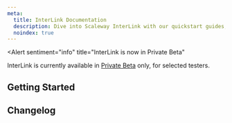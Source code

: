 ```yaml
---
meta:
  title: InterLink Documentation
  description: Dive into Scaleway InterLink with our quickstart guides, how-tos, tutorials and more.
  noindex: true
---
```


<Alert
  sentiment="info"
  title="InterLink is now in Private Beta"
>
  InterLink is currently available in [Private Beta](https://www.scaleway.com/en/betas/) only, for selected testers.
</Alert>

<ProductHeader 
   productName="InterLink"
   productLogo="interlink"
   description="InterLink lets you create a secure, private connection between your external infrastructure, and your Scaleway VPC."
   url="/network/interlink/quickstart/"
   label="InterLink Quickstart"
/>

## Getting Started

<Grid>
    <SummaryCard
        title="Concepts"
        icon="info"
        description="Core concepts that give you a better understanding of InterLink."
        label="View Concepts"
        url="/network/interlink/concepts/"
    />
        <SummaryCard
        title="Additional Content"
        icon="book-open-outline"
        description="Read our in-depth guides to provisioning and configuring your InterLink."
        label="Read more"
        url="/network/interlink/reference-content/"
    />
</Grid>

<ClickableBanner
    productLogo="cli"
    title="InterLink API"
    description="Manage InterLink using the Scaleway API."
    url="https://www.scaleway.com/en/developers/api/interlink/"
    label="Go to InterLink API"
/>

## Changelog

<ChangelogList
    productName="interlink"
    numberOfChanges={3}
/>